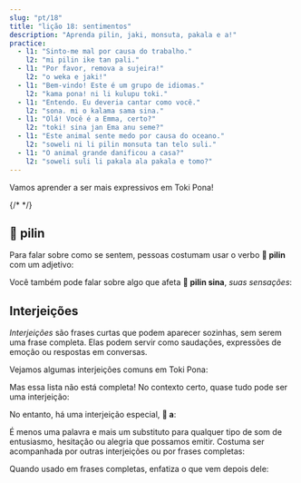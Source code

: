 ```yaml
---
slug: "pt/18"
title: "lição 18: sentimentos"
description: "Aprenda pilin, jaki, monsuta, pakala e a!"
practice:
  - l1: "Sinto-me mal por causa do trabalho."
    l2: "mi pilin ike tan pali."
  - l1: "Por favor, remova a sujeira!"
    l2: "o weka e jaki!"
  - l1: "Bem-vindo! Este é um grupo de idiomas."
    l2: "kama pona! ni li kulupu toki."
  - l1: "Entendo. Eu deveria cantar como você."
    l2: "sona. mi o kalama sama sina."
  - l1: "Olá! Você é a Emma, certo?"
    l2: "toki! sina jan Ema anu seme?"
  - l1: "Este animal sente medo por causa do oceano."
    l2: "soweli ni li pilin monsuta tan telo suli."
  - l1: "O animal grande danificou a casa?"
    l2: "soweli suli li pakala ala pakala e tomo?"
---
```



Vamos aprender a ser mais expressivos em Toki Pona!

<List>
  <Word sl="pilin" m="sentir, experimentar; coração" />
  <Word sl="jaki" m="sujo, nojento, podre" />
  <Word sl="monsuta" m="coisa assustadora, medo" />
  <Word sl="pakala" m="quebrar, danificar" />
  {/* <Word sl="taso" m="mas, apenas" />*/}
</List>

## 󱥎 pilin

Para falar sobre como se sentem, pessoas costumam usar o verbo **󱥎 pilin** com um adjetivo:

<List>
  <Word sl="pilin pona" m="sentir-se bem" />
  <Word sl="pilin wawa" m="sentir-se poderoso" />
  <Sentence sl="mi pilin nasa." m="Me sinto estranho." />
  <Sentence sl="sina pilin seme?" m="Como você está se sentindo?" />
  <Sentence sl="mi pilin monsuta tan soweli." m="Tenho medo de animais." />
</List>

Você também pode falar sobre algo que afeta **󱥎 pilin sina**, *suas sensações*:

<List>
  <Sentence sl="sina pona e pilin mi." m="Você me faz sentir melhor." />
  <Sentence sl="kon li jaki tawa pilin." m="O ar parece-me fétido." />
</List>

## Interjeições

*Interjeições* são frases curtas que podem aparecer sozinhas, sem serem uma frase completa. Elas podem servir como saudações, expressões de emoção ou respostas em conversas.

Vejamos algumas interjeições comuns em Toki Pona:

<List>
  <Word sl="toki!" m="Olá! Vamos conversar!" />
  <Word sl="pona!" m="Ótimo! Boa!" />
  <Word sl="sona." m="Entendo. Compreendido. Entendi." />
  <Word sl="wawa!" m="Incrível! Fantástico!" />
  <Word sl="lon." m="Verdade." />
  <Word sl="kama pona!" m="Boas-vindas!" />
</List>

Mas essa lista não está completa! No contexto certo, quase tudo pode ser uma interjeição:

<List>
  <Word sl="pipi!" m="(Aaah!) Um inseto!" />
</List>

No entanto, há uma interjeição especial, **󱤀 a**:

<List>
  <Word sl="a" m="ah, huh, oh" />
</List>

É menos uma palavra e mais um substituto para qualquer tipo de som de entusiasmo, hesitação ou alegria que possamos emitir. Costuma ser acompanhada por outras interjeições ou por frases completas:

<List>
    <Word sl="suwi a!" m="Que fofo!" />
    <Word sl="a, ken." m="Ah, talvez." />
    <Word sp="󱤀&zwnj;󱤀&zwnj;󱤀" sl="a a a!" m="hahaha! kkkk" />
</List>

Quando usado em frases completas, enfatiza o que vem depois dele:

<List>
    <Sentence sl="mi sona ala a e ni!" m="Eu <strong>não</strong> sabia disso!" />
</List>

<Practice exercises={frontmatter.practice} />
